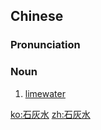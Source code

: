 ==Chinese==
{{zh-forms|type=21}}
{{wikipedia|lang=zh}}

===Pronunciation===
{{zh-pron
|m=shíhuīshuǐ
|c=sek6 fui1 seoi2
|cat=n
}}

===Noun===
{{zh-noun}}

# {{lb|zh|chemistry}} [[limewater]]

[[ko:石灰水]]
[[zh:石灰水]]